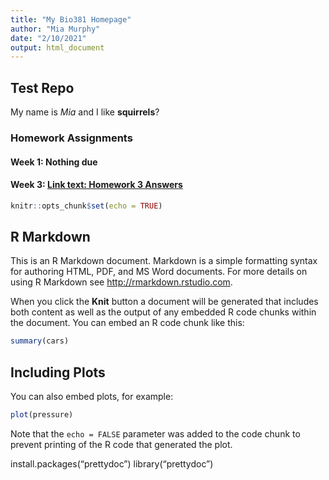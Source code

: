 ```yaml
---
title: "My Bio381 Homepage"
author: "Mia Murphy"
date: "2/10/2021"
output: html_document
---
```

## Test Repo

My name is *Mia* and I like **squirrels**?

### Homework Assignments
#### Week 1: Nothing due

#### Week 3: [Link text: Homework 3 Answers](Homework/HW3.html)

```r
knitr::opts_chunk$set(echo = TRUE)
```

## R Markdown

This is an R Markdown document. Markdown is a simple formatting syntax for authoring HTML, PDF, and MS Word documents. For more details on using R Markdown see <http://rmarkdown.rstudio.com>.

When you click the **Knit** button a document will be generated that includes both content as well as the output of any embedded R code chunks within the document. You can embed an R code chunk like this:

```r
summary(cars)
```

## Including Plots

You can also embed plots, for example:

```r
plot(pressure)
```

Note that the `echo = FALSE` parameter was added to the code chunk to prevent printing of the R code that generated the plot.

install.packages("prettydoc")
library("prettydoc")


